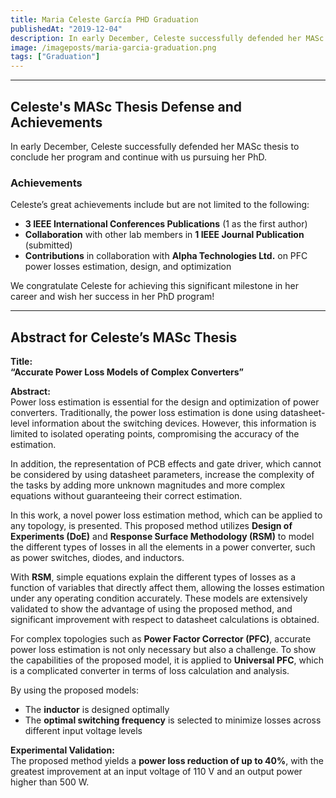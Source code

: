 ```yaml
---
title: Maria Celeste García PHD Graduation
publishedAt: "2019-12-04"
description: In early December, Celeste successfully defended her MASc thesis to conclude her program and continue with us pursuing her PhD.
image: /imageposts/maria-garcia-graduation.png
tags: ["Graduation"]
---
```

---

## Celeste's MASc Thesis Defense and Achievements

In early December, Celeste successfully defended her MASc thesis to conclude her program and continue with us pursuing her PhD.

### Achievements  
Celeste’s great achievements include but are not limited to the following:

- **3 IEEE International Conferences Publications** (1 as the first author)  
- **Collaboration** with other lab members in **1 IEEE Journal Publication** (submitted)  
- **Contributions** in collaboration with **Alpha Technologies Ltd.** on PFC power losses estimation, design, and optimization  

We congratulate Celeste for achieving this significant milestone in her career and wish her success in her PhD program!

---

## Abstract for Celeste’s MASc Thesis  

**Title:**  
**“Accurate Power Loss Models of Complex Converters”**

**Abstract:**  
Power loss estimation is essential for the design and optimization of power converters. Traditionally, the power loss estimation is done using datasheet-level information about the switching devices. However, this information is limited to isolated operating points, compromising the accuracy of the estimation. 

In addition, the representation of PCB effects and gate driver, which cannot be considered by using datasheet parameters, increase the complexity of the tasks by adding more unknown magnitudes and more complex equations without guaranteeing their correct estimation.

In this work, a novel power loss estimation method, which can be applied to any topology, is presented. This proposed method utilizes **Design of Experiments (DoE)** and **Response Surface Methodology (RSM)** to model the different types of losses in all the elements in a power converter, such as power switches, diodes, and inductors.

With **RSM**, simple equations explain the different types of losses as a function of variables that directly affect them, allowing the losses estimation under any operating condition accurately. These models are extensively validated to show the advantage of using the proposed method, and significant improvement with respect to datasheet calculations is obtained.

For complex topologies such as **Power Factor Corrector (PFC)**, accurate power loss estimation is not only necessary but also a challenge. To show the capabilities of the proposed model, it is applied to **Universal PFC**, which is a complicated converter in terms of loss calculation and analysis.

By using the proposed models:
- The **inductor** is designed optimally
- The **optimal switching frequency** is selected to minimize losses across different input voltage levels

**Experimental Validation:**  
The proposed method yields a **power loss reduction of up to 40%**, with the greatest improvement at an input voltage of 110 V and an output power higher than 500 W.
